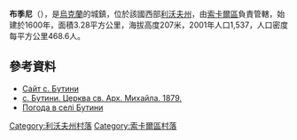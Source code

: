 {{coord|50|13|49|N|23|59|40|E|scale:100000|display=title}}

'''布季尼'''（{{lang-uk|Бутини}}），是[[烏克蘭|烏克蘭]]的城鎮，位於該國西部[[利沃夫州|利沃夫州]]，由[[索卡爾區|索卡爾區]]負責管轄，始建於1600年，面積3.28平方公里，海拔高度207米，2001年人口1,537，人口密度每平方公里468.6人。

==參考資料==
* [http://bytunu.at.ua Сайт с. Бутини]
* [http://www.sokal.lviv.ua/library-khramy_sokalshchyny__397.html с. Бутини. Церква св. Арх. Михайла. 1879.] {{Wayback|url=http://www.sokal.lviv.ua/library-khramy_sokalshchyny__397.html |date=20200815133533 }}
* [http://weather.in.ua/ua/l'vovskaja/2375 Погода в селі Бутини] {{Wayback|url=http://weather.in.ua/ua/l'vovskaja/2375 |date=20071031022840 }}

[[Category:利沃夫州村落|Category:利沃夫州村落]]
[[Category:索卡爾區村落|Category:索卡爾區村落]]


{{Lviv-geo-stub}}